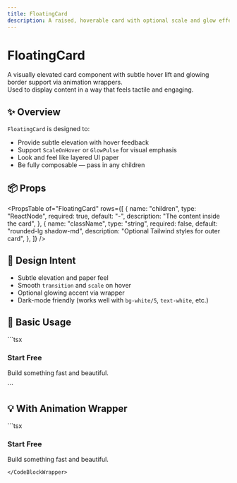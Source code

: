 ```yaml
---
title: FloatingCard
description: A raised, hoverable card with optional scale and glow effect.
---
```



# FloatingCard

A visually elevated card component with subtle hover lift and glowing border support via animation wrappers.  
Used to display content in a way that feels tactile and engaging.

<Divider />

## ✨ Overview

`FloatingCard` is designed to:

- Provide subtle elevation with hover feedback
- Support `ScaleOnHover` or `GlowPulse` for visual emphasis
- Look and feel like layered UI paper
- Be fully composable — pass in any children

<Divider />

## 📦 Props

<PropsTable
  of="FloatingCard"
  rows={[
    {
      name: "children",
      type: "ReactNode",
      required: true,
      default: "-",
      description: "The content inside the card",
    },
    {
      name: "className",
      type: "string",
      required: false,
      default: "rounded-lg shadow-md",
      description: "Optional Tailwind styles for outer card",
    },
  ]}
/>

<Divider />

## 🧠 Design Intent

- Subtle elevation and paper feel
- Smooth `transition` and `scale` on hover
- Optional glowing accent via wrapper
- Dark-mode friendly (works well with `bg-white/5`, `text-white`, etc.)

<Divider />

## 🚀 Basic Usage

<CodeBlockWrapper language="tsx">
  ```tsx
  <FloatingCard className="bg-brand-dark p-6">
    <h3 className="text-lg font-semibold">Start Free</h3>
    <p className="text-sm opacity-70">Build something fast and beautiful.</p>
  </FloatingCard>
  ```
</CodeBlockWrapper>

<Divider />

## 💡 With Animation Wrapper

<CodeBlockWrapper language="tsx">
```tsx
<ScaleOnHover glowColor="#00ED64" scaleAmount={1.05}>
  <FloatingCard className="bg-brand-dark p-6">
    <h3 className="text-lg font-semibold">Start Free</h3>
    <p className="text-sm opacity-70">Build something fast and beautiful.</p>
  </FloatingCard>
</ScaleOnHover>

```
</CodeBlockWrapper>
```
